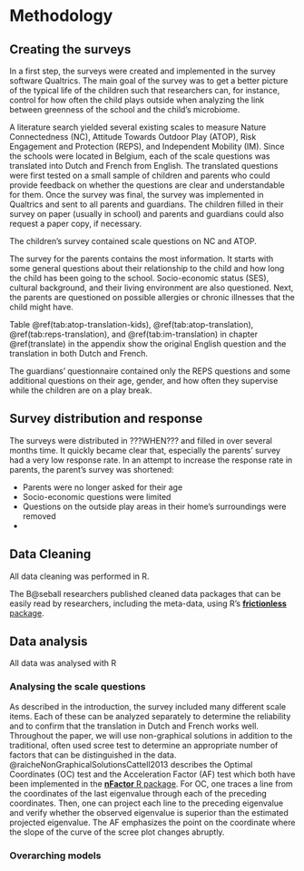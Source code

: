 # Methodology

## Creating the surveys

In a first step, the surveys were created and implemented in the survey software Qualtrics. The main goal of the survey was to get a better picture of the typical life of the children such that researchers can, for instance, control for how often the child plays outside when analyzing the link between greenness of the school and the child's microbiome. 

A literature search yielded several existing scales to measure Nature Connectedness (NC), Attitude Towards Outdoor Play (ATOP), Risk Engagement and Protection (REPS), and Independent Mobility (IM).
Since the schools were located in Belgium, each of the scale questions was translated into Dutch and French from English.
The translated questions were first tested on a small sample of children and parents who could provide feedback on whether the questions are clear and understandable for them.
Once the survey was final, the survey was implemented in Qualtrics and sent to all parents and guardians.
The children filled in their survey on paper (usually in school) and parents and guardians could also request a paper copy, if necessary. 

The children's survey contained scale questions on NC and ATOP. 

The survey for the parents contains the most information. It starts with some general questions about their relationship to the child and how long the child has been going to the school. Socio-economic status (SES), cultural background, and their living environment are also questioned. Next, the parents are questioned on possible allergies or chronic illnesses that the child might have. 


Table \@ref(tab:atop-translation-kids), \@ref(tab:atop-translation),  \@ref(tab:reps-translation), and \@ref(tab:im-translation) in chapter \@ref(translate) in the appendix show the original English question and the translation in both Dutch and French. 


The guardians' questionnaire contained only the REPS questions and some additional questions on their age, gender, and how often they supervise while the children are on a play break. 

## Survey distribution and response

The surveys were distributed in ???WHEN??? and filled in over several months time.
It quickly became clear that, especially the parents' survey had a very low response rate.
In an attempt to increase the response rate in parents, the parent's survey was shortened:

- Parents were no longer asked for their age
- Socio-economic questions were limited
- Questions on the outside play areas in their home's surroundings were removed
- 


## Data Cleaning

All data cleaning was performed in R. 

The B@seball researchers published cleaned data packages that can be easily read by researchers, including the meta-data, using R's [**frictionless** package](https://cran.r-project.org/web/packages/frictionless/vignettes/frictionless.html).




## Data analysis

All data was analysed with R

### Analysing the scale questions

As described in the introduction, the survey included many different scale items.
Each of these can be analyzed separately to determine the reliability and to confirm that the translation in Dutch and French works well. 
Throughout the paper, we will use non-graphical solutions in addition to the traditional, often used scree test to determine an appropriate number of factors that can be distinguished in the data. @raicheNonGraphicalSolutionsCattell2013 describes the Optimal Coordinates (OC) test and the Acceleration Factor (AF) test which both have been implemented in the [**nFactor** R package](https://cran.r-project.org/web/packages/nFactors/index.html).
For OC, one traces a line from the coordinates of the last eigenvalue through each of the preceding coordinates. Then, one can project each line to the preceding eigenvalue and verify whether the observed eigenvalue is superior than the estimated projected eigenvalue.
The AF emphasizes the point on the coordinate where the slope of the curve of the scree plot changes abruptly.

### Overarching models



\newpage


